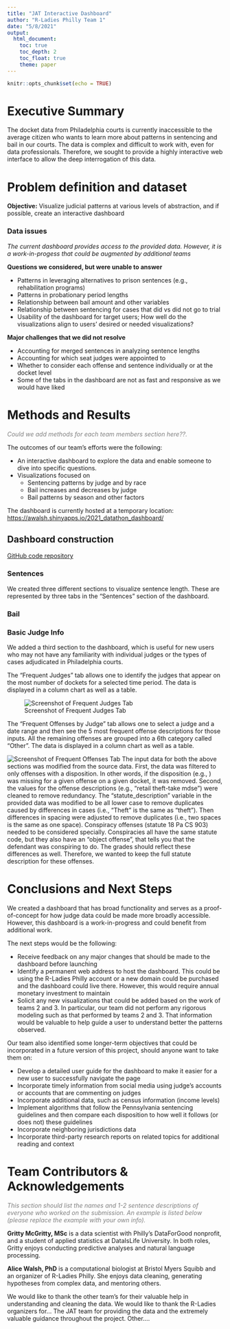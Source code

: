 ```yaml
---
title: "JAT Interactive Dashboard"
author: "R-Ladies Philly Team 1"
date: "5/8/2021"
output: 
  html_document:
    toc: true
    toc_depth: 2
    toc_float: true
    theme: paper
---
```


```r
knitr::opts_chunk$set(echo = TRUE)
```


# Executive Summary

The docket data from Philadelphia courts is currently inaccessible to the average citizen who wants to learn more about patterns in sentencing and bail in our courts. The data is complex and difficult to work with, even for data professionals. Therefore, we sought to provide a highly interactive web interface to allow the deep interrogation of this data.

# Problem definition and dataset 

**Objective:** Visualize judicial patterns at various levels of abstraction, and if possible, create an interactive dashboard


### Data issues

*The current dashboard provides access to the provided data. However, it is a work-in-progess that could be augmented by additional teams*

**Questions we considered, but were unable to answer**

+ Patterns in leveraging alternatives to prison sentences (e.g., rehabilitation programs)
+ Patterns in probationary period lengths
+ Relationship between bail amount and other variables
+ Relationship between sentencing for cases that did vs did not go to trial
+ Usability of the dashboard for target users; How well do the visualizations align to users’ desired or needed visualizations?

**Major challenges that we did not resolve**

+ Accounting for merged sentences in analyzing sentence lengths
+ Accounting for which seat judges were appointed to
+ Whether to consider each offense and sentence individually or at the docket level
+ Some of the tabs in the dashboard are not as fast and responsive as we would have liked


# Methods and Results 

<span style="color:gray">*Could we add methods for each team members section here??.*</span>

The outcomes of our team's efforts were the following:

- An interactive dashboard to explore the data and enable someone to dive into specific questions. 
- Visualizations focused on
  - Sentencing patterns by judge and by race
  - Bail increases and decreases by judge
  - Bail patterns by season and other factors

The dashboard is currently hosted at a temporary location: [https://awalsh.shinyapps.io/2021_datathon_dashboard/](https://awalsh.shinyapps.io/2021_datathon_dashboard/)

## Dashboard construction
[GitHub code repository](https://github.com/yjunechoe/2021_datathon_dashboard)

### Sentences
We created three different sections to visualize sentence length. These are represented by three tabs in the "Sentences" section of the dashboard.

### Bail

### Basic Judge Info
We added a third section to the dashboard, which is useful for new users who may not have any familiarity with individual judges or the types of cases adjudicated in Philadelphia courts.

The "Frequent Judges" tab allows one to identify the judges that appear on the most number of dockets for a selected time period. The data is displayed in a column chart as well as a table.

![Screenshot of Frequent Judges Tab](./img/frequent_judges.png)

The "Frequent Offenses by Judge" tab allows one to select a judge and a date range and then see the 5 most frequent offense descriptions for those inputs. All the remaining offenses are grouped into a 6th category called "Other". The data is displayed in a column chart as well as a table.

![Screenshot of Frequent Offenses Tab](./img/frequent_offenses.png)
The input data for both the above sections was modified from the source data. First, the data was filtered to only offenses with a disposition. In other words, if the disposition (e.g., ) was missing for a given offense on a given docket, it was removed. Second, the values for the offense descriptions (e.g., "retail theft-take mdse") were cleaned to remove redundancy. The "statute_description" variable in the provided data was modified to be all lower case to remove duplicates caused by differences in cases (i.e., "Theft" is the same as "theft"). Then differences in spacing were adjusted to remove duplicates (i.e., two spaces is the same as one space). Conspiracy offenses (statute 18 Pa CS 903) needed to be considered specially. Conspiracies all have the same statute code, but they also have an "object offense", that tells you that the defendant was conspiring to do. The grades should reflect these differences as well. Therefore, we wanted to keep the full statute description for these offenses. 


# Conclusions and Next Steps 

We created a dashboard that has broad functionality and serves as a proof-of-concept for how judge data could be made more broadly accessible. However, this dashboard is a work-in-progress and could benefit from additional work.

The next steps would be the following:

- Receive feedback on any major changes that should be made to the dashboard before launching
- Identify a permanent web address to host the dashboard. This could be using the R-Ladies Philly account or a new domain could be purchased and the dashboard could live there. However, this would require annual monetary investment to maintain
- Solicit any new visualizations that could be added based on the work of teams 2 and 3. In particular, our team did not perform any rigorous modeling such as that performed by teams 2 and 3. That information would be valuable to help guide a user to understand better the patterns observed.

Our team also identified some longer-term objectives that could be incorporated in a future version of this project, should anyone want to take them on:

- Develop a detailed user guide for the dashboard to make it easier for a new user to successfully navigate the page
- Incorporate timely information from social media using judge's accounts or accounts that are commenting on judges
- Incorporate additional data, such as census information (income levels)
- Implement algorithms that follow the Pennsylvania sentencing guidelines and then compare each disposition to how well it follows (or does not) these guidelines
- Incorporate neighboring jurisdictions data
- Incorporate third-party research reports on related topics for additional reading and context


# Team Contributors & Acknowledgements

<span style="color:gray">*This section should list the names and 1-2 sentence descriptions of everyone who worked on the submission. An example is listed below (please replace the example with your own info).*</span>

**Gritty McGritty, MSc** is a data scientist with Philly's DataForGood nonprofit, and a student of applied statistics at DataIsLife University. In both roles, Gritty enjoys conducting predictive analyses and natural language processing.

**Alice Walsh, PhD** is a computational biologist at Bristol Myers Squibb and an organizer of R-Ladies Philly. She enjoys data cleaning, generating hypotheses from complex data, and mentoring others.

We would like to thank the other team's for their valuable help in understanding and cleaning the data. We would like to thank the R-Ladies organizers for... The JAT team for providing the data and the extremely valuable guidance throughout the project. Other....
